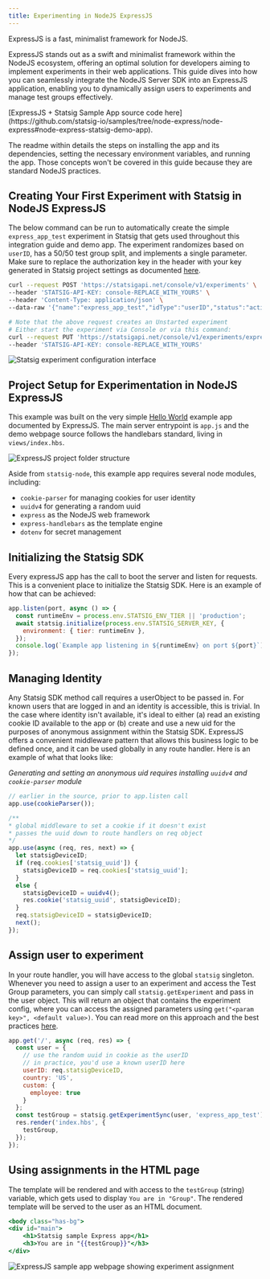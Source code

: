 ```yaml
---
title: Experimenting in NodeJS ExpressJS
---
```


ExpressJS is a fast, minimalist framework for NodeJS.

ExpressJS stands out as a swift and minimalist framework within the NodeJS ecosystem, offering an optimal solution for developers aiming to implement experiments in their web applications. This guide dives into how you can seamlessly integrate the NodeJS Server SDK into an ExpressJS application, enabling you to dynamically assign users to experiments and manage test groups effectively. 

<Tip>
[ExpressJS + Statsig Sample App source code here](https://github.com/statsig-io/samples/tree/node-express/node-express#node-express-statsig-demo-app). 

The readme within details the steps on installing the app and its dependencies, setting the necessary environment variables, and running the app. Those concepts won't be covered in this guide because they are standard NodeJS practices.
</Tip>

## Creating Your First Experiment with Statsig in NodeJS ExpressJS
The below command can be run to automatically create the simple `express_app_test` experiment in Statsig that gets used throughout this integration guide and demo app. 
The experiment randomizes based on `userID`, has a 50/50 test group split, and implements a single parameter. 
Make sure to replace the authorization key in the header with your key generated in Statsig project settings as documented [here](/console-api/introduction).
```bash
curl --request POST 'https://statsigapi.net/console/v1/experiments' \
--header 'STATSIG-API-KEY: console-REPLACE_WITH_YOURS' \
--header 'Content-Type: application/json' \
--data-raw '{"name":"express_app_test","idType":"userID","status":"active","hypothesis":"Running Statsig in express works nicely!","primaryMetrics":[{"name":"dau","type":"user"}],"primaryMetricTags":[],"secondaryMetrics":[{"name":"dau","type":"user"}],"secondaryMetricTags":[],"groups":[{"name":"Control","size":50,"parameterValues":{"variant":"control"}},{"name":"Test","size":50,"parameterValues":{"variant":"test"}}],"allocation":100,"duration":14}'

# Note that the above request creates an Unstarted experiment
# Either start the experiment via Console or via this command:
curl --request PUT 'https://statsigapi.net/console/v1/experiments/express_app_test/start' \
--header 'STATSIG-API-KEY: console-REPLACE_WITH_YOURS'
``` 

<Frame>
  <img src="/img/express-abtest.png" alt="Statsig experiment configuration interface" />
</Frame>
 
## Project Setup for Experimentation in NodeJS ExpressJS

This example was built on the very simple [Hello World](https://expressjs.com/en/starter/hello-world.html) example app documented by ExpressJS.
The main server entrypoint is `app.js` and the demo webpage source follows the handlebars standard, living in `views/index.hbs`.

<Frame>
  <img src="/img/express-folder-structure.png" alt="ExpressJS project folder structure" />
</Frame>

Aside from `statsig-node`, this example app requires several node modules, including:
* `cookie-parser` for managing cookies for user identity
* `uuidv4` for generating a random uuid
* `express` as the NodeJS web framework
* `express-handlebars` as the template engine
* `dotenv` for secret management

## Initializing the Statsig SDK

Every expressJS app has the call to boot the server and listen for requests. This is a convenient place to initialize the Statsig SDK. 
Here is an example of how that can be achieved:

```js
app.listen(port, async () => {
  const runtimeEnv = process.env.STATSIG_ENV_TIER || 'production';
  await statsig.initialize(process.env.STATSIG_SERVER_KEY, {
    environment: { tier: runtimeEnv },
  });
  console.log(`Example app listening in ${runtimeEnv} on port ${port}`);
});
```


## Managing Identity

Any Statsig SDK method call requires a userObject to be passed in. For known users that are logged in and an identity is accessible, this is trivial. 
In the case where identity isn't available, it's ideal to either (a) read an existing cookie ID available to the app or (b) create and use a new uid for the purposes of anonymous assignment within the Statsig SDK.
ExpressJS offers a convenient middleware pattern that allows this business logic to be defined once, and it can be used globally in any route handler. Here is an example of what that looks like:

_Generating and setting an anonymous uid requires installing `uuidv4` and `cookie-parser` module_
```js
// earlier in the source, prior to app.listen call
app.use(cookieParser());

/**
* global middleware to set a cookie if it doesn't exist
* passes the uuid down to route handlers on req object
*/
app.use(async (req, res, next) => {
  let statsigDeviceID;
  if (req.cookies['statsig_uuid']) {
    statsigDeviceID = req.cookies['statsig_uuid'];
  }
  else {
    statsigDeviceID = uuidv4();
    res.cookie('statsig_uuid', statsigDeviceID);
  }
  req.statsigDeviceID = statsigDeviceID;
  next();
});
```

## Assign user to experiment
In your route handler, you will have access to the global `statsig` singleton. Whenever you need to assign a user to an experiment and access the Test Group parameters, you can simply call `statsig.getExperiment` and pass in the user object. This will return an object that contains the experiment config, where you can access the assigned parameters using `get("<param key>", <default value>)`. You can read more on this approach and the best practices [here](/server/nodejsServerSDK#getting-an-layerexperiment).
```js
app.get('/', async (req, res) => {
  const user = {
    // use the random uuid in cookie as the userID
    // in practice, you'd use a known userID here
    userID: req.statsigDeviceID,
    country: 'US',
    custom: {
      employee: true
    }
  };
  const testGroup = statsig.getExperimentSync(user, 'express_app_test').get('variant', 'control');
  res.render('index.hbs', { 
    testGroup,
  });
});
```

## Using assignments in the HTML page
The template will be rendered and with access to the `testGroup` (string) variable, which gets used to display `You are in "Group"`. The rendered template will be served to the user as an HTML document.
```hbs
<body class="has-bg">
<div id="main">
    <h1>Statsig sample Express app</h1>
    <h3>You are in "{{testGroup}}"</h3>
</div>
```

<Frame>
  <img src="/img/express-page.png" alt="ExpressJS sample app webpage showing experiment assignment" />
</Frame>
